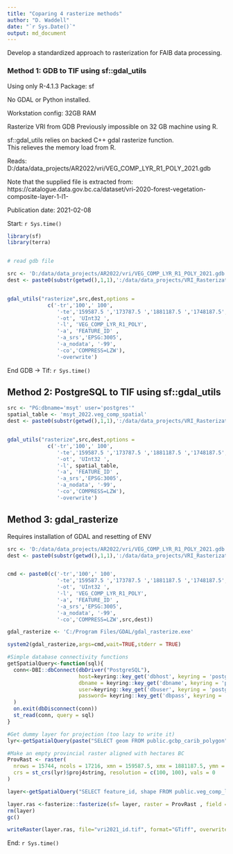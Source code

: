 ```yaml
---
title: "Coparing 4 rasterize methods"
author: "D. Waddell"
date: "`r Sys.Date()`"
output: md_document
---
```



Develop a standardized approach to rasterization for FAIB data processing.  


### Method 1: GDB to TIF using sf::gdal_utils

Using only R-4.1.3 
Package: sf  

No GDAL or Python installed.  

Workstation config: 32GB RAM  


Rasterize VRI from GDB 
Previously impossible on 32 GB machine using R.  

sf::gdal_utils relies on backed C++ gdal rasterize function.  
This relieves the memory load from R.  




Reads: D:/data/data_projects/AR2022/vri/VEG_COMP_LYR_R1_POLY_2021.gdb  


Note that the supplied file is extracted from:
https://catalogue.data.gov.bc.ca/dataset/vri-2020-forest-vegetation-composite-layer-1-l1-  


Publication date: 2021-02-08  

Start: `r Sys.time()`

```r


library(sf)
library(terra)


# read gdb file

src <- 'D:/data/data_projects/AR2022/vri/VEG_COMP_LYR_R1_POLY_2021.gdb'
dest <- paste0(substr(getwd(),1,1),':/data/data_projects/VRI_Rasterization/method1.tif')


gdal_utils("rasterize",src,dest,options = 
             c('-tr','100',' 100',
                '-te','159587.5 ','173787.5 ','1881187.5 ','1748187.5',
                '-ot', 'UInt32 ',
                '-l', 'VEG_COMP_LYR_R1_POLY',
                '-a', 'FEATURE_ID' ,
                '-a_srs','EPSG:3005',
                '-a_nodata', '-99',
                '-co','COMPRESS=LZW'),
                '-overwrite')


```

End GDB -> Tif: `r Sys.time()`


## Method 2: PostgreSQL to TIF using sf::gdal_utils

```r


src <- "PG:dbname='msyt' user='postgres'"
spatial_table <- 'msyt_2022.veg_comp_spatial'
dest <- paste0(substr(getwd(),1,1),':/data/data_projects/VRI_Rasterization/method2.tif')


gdal_utils("rasterize",src,dest,options = 
             c('-tr','100',' 100',
                '-te','159587.5 ','173787.5 ','1881187.5 ','1748187.5',
                '-ot', 'UInt32 ',
                '-l', spatial_table,
                '-a', 'FEATURE_ID' ,
                '-a_srs','EPSG:3005',
                '-a_nodata', '-99',
                '-co','COMPRESS=LZW'),
                '-overwrite')

```



## Method 3: gdal_rasterize

Requires installation of GDAL and resetting of ENV  

```r

src <- 'D:/data/data_projects/AR2022/vri/VEG_COMP_LYR_R1_POLY_2021.gdb'
dest <- paste0(substr(getwd(),1,1),':/data/data_projects/VRI_Rasterization/method3.tif')


cmd <- paste0(c('-tr','100',' 100',
                '-te','159587.5 ','173787.5 ','1881187.5 ','1748187.5',
                '-ot', 'UInt32 ',
                '-l', 'VEG_COMP_LYR_R1_POLY',
                '-a', 'FEATURE_ID' ,
                '-a_srs','EPSG:3005',
                '-a_nodata', '-99',
                '-co','COMPRESS=LZW',src,dest))

gdal_rasterize <- 'C:/Program Files/GDAL/gdal_rasterize.exe'

system2(gdal_rasterize,args=cmd,wait=TRUE,stderr = TRUE)

```

```r


#Simple database connectivity functions
getSpatialQuery<-function(sql){
  conn<-DBI::dbConnect(dbDriver("PostgreSQL"), 
                       host=keyring::key_get('dbhost', keyring = 'postgreSQL'), 
                       dbname = keyring::key_get('dbname', keyring = 'postgreSQL'), port='5432' ,
                       user=keyring::key_get('dbuser', keyring = 'postgreSQL') ,
                       password= keyring::key_get('dbpass', keyring = 'postgreSQL')
  )
  on.exit(dbDisconnect(conn))
  st_read(conn, query = sql)
}

#Get dummy layer for projection (too lazy to write it) 
lyr<-getSpatialQuery(paste("SELECT geom FROM public.gcbp_carib_polygon"))

#Make an empty provincial raster aligned with hectares BC
ProvRast <- raster(
  nrows = 15744, ncols = 17216, xmn = 159587.5, xmx = 1881187.5, ymn = 173787.5, ymx = 1748187.5, 
  crs = st_crs(lyr)$proj4string, resolution = c(100, 100), vals = 0
)

layer<-getSpatialQuery("SELECT feature_id, shape FROM public.veg_comp_lyr_r1_poly2021")

layer.ras <-fasterize::fasterize(sf= layer, raster = ProvRast , field = "feature_id")
rm(layer)
gc()

writeRaster(layer.ras, file="vri2021_id.tif", format="GTiff", overwrite=TRUE)

```


End: `r Sys.time()`


